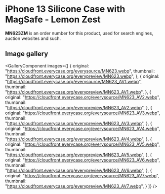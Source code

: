 
# iPhone 13 Silicone Case with MagSafe - Lemon Zest

<Callout type='info' emoji='👉🏻'>**MN623ZM** is an order number for this product, used for search engines, auction websites and such.</Callout>

## Image gallery

<GalleryComponent
    images={[
      {
        original: "https://cloudfront.everycase.org/everysource/MN623.webp",
        thumbnail: "https://cloudfront.everycase.org/everypreview/MN623.webp",
      },
      {
        original: "https://cloudfront.everycase.org/everysource/MN623_AV1.webp",
        thumbnail: "https://cloudfront.everycase.org/everypreview/MN623_AV1.webp",
      },
      {
        original: "https://cloudfront.everycase.org/everysource/MN623_AV2.webp",
        thumbnail: "https://cloudfront.everycase.org/everypreview/MN623_AV2.webp",
      },
      {
        original: "https://cloudfront.everycase.org/everysource/MN623_AV3.webp",
        thumbnail: "https://cloudfront.everycase.org/everypreview/MN623_AV3.webp",
      },
      {
        original: "https://cloudfront.everycase.org/everysource/MN623_AV4.webp",
        thumbnail: "https://cloudfront.everycase.org/everypreview/MN623_AV4.webp",
      },
      {
        original: "https://cloudfront.everycase.org/everysource/MN623_AV5.webp",
        thumbnail: "https://cloudfront.everycase.org/everypreview/MN623_AV5.webp",
      },
      {
        original: "https://cloudfront.everycase.org/everysource/MN623_AV6.webp",
        thumbnail: "https://cloudfront.everycase.org/everypreview/MN623_AV6.webp",
      },
      {
        original: "https://cloudfront.everycase.org/everysource/MN623_AV7.webp",
        thumbnail: "https://cloudfront.everycase.org/everypreview/MN623_AV7.webp",
      }
    ]}
  />
